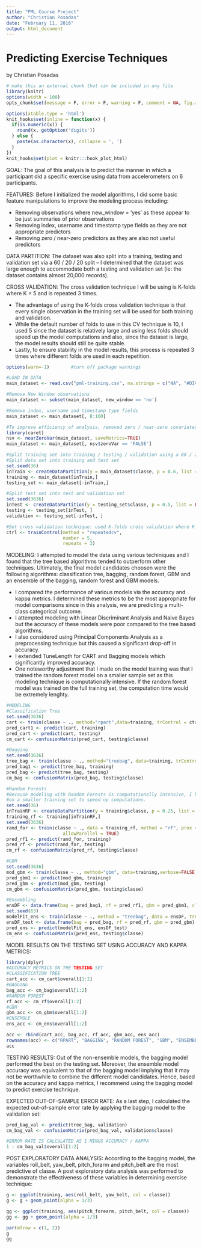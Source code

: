 ```yaml
---
title: "PML Course Project"
author: "Christian Posadas"
date: "February 11, 2016"
output: html_document
---
```

Predicting Exercise Techniques
========================================================
by Christian Posadas

```r
# make this an external chunk that can be included in any file
library(knitr)
options(width = 100)
opts_chunk$set(message = F, error = F, warning = F, comment = NA, fig.align = 'center', dpi = 100, tidy = F, cache=TRUE, cache.path = '.cache/', fig.path = 'fig/')

options(xtable.type = 'html')
knit_hooks$set(inline = function(x) {
  if(is.numeric(x)) {
    round(x, getOption('digits'))
  } else {
    paste(as.character(x), collapse = ', ')
  }
})
knit_hooks$set(plot = knitr:::hook_plot_html)
```
GOAL: The goal of this analysis is to predict the manner in which a participant did a specific exercise using data from accelerometers on 6 participants.

FEATURES: Before I initialized the model algorithms, I did some basic feature manipulations to improve the modeling process including:

* Removing observations where new_window = 'yes' as these appear to be just summaries of prior observations
* Removing index, username and timestamp type fields as they are not appropriate predictors
* Removing zero / near-zero predictors as they are also not useful predictors

DATA PARTITION: The dataset was also split into a training, testing and validation set via a 60 / 20 / 20 split -- I determined that the dataset was large enough to accommodate both a testing and validation set (ie: the dataset contains almost 20,000 records).

CROSS VALIDATION: The cross validation technique I will be using is K-folds where K = 5 and is repeated 3 times. 

* The advantage of using the K-folds cross validation technique is that every single observation in the training set will be used for both training and validation. 
* While the default number of folds to use in this CV technique is 10, I used 5 since the dataset is relatively large and using less folds should speed up the model computations and also, since the dataset is large, the model results should still be quite stable. 
* Lastly, to ensure stability in the model results, this process is repeated 3 times where different folds are used in each repetition.

```r
options(warn=-1)        #turn off package warnings

#LOAD IN DATA
main_dataset <- read.csv("pml-training.csv", na.strings = c("NA", "#DIV/0!"))

#Remove New Window observations
main_dataset <- subset(main_dataset, new_window == 'no')

#Remove index, username and timestamp type fields
main_dataset <- main_dataset[, 8:160]

#To improve efficiency of analysis, removed zero / near-zero covariates
library(caret)
nsv <- nearZeroVar(main_dataset, saveMetrics=TRUE)
main_dataset <- main_dataset[, nsv$zeroVar == 'FALSE']

#Split training set into training / testing / validation using a 60 / 20 / 20 split
#Split data set into training and test set
set.seed(36)
inTrain <- createDataPartition(y = main_dataset$classe, p = 0.6, list = FALSE)
training <- main_dataset[inTrain,]
testing_set <- main_dataset[-inTrain,]

#Split test set into test and validation set
set.seed(3636)
inTest <- createDataPartition(y = testing_set$classe, p = 0.5, list = FALSE)
testing <- testing_set[inTest, ]
validation <- testing_set[-inTest, ]

#Set cross validation technique: used K-folds cross validation where K = 5 and repeated 3 times
ctrl <- trainControl(method = "repeatedcv",
                     number = 5,
                     repeats = 3)
```

MODELING: I attempted to model the data using various techiniques and I found that the tree based algorithms tended to outperform other techniques. Ultimately, the final model candidates choosen were the following algorithms: classification tree, bagging, random forest, GBM and an ensemble of the bagging, random forest and GBM models.

* I compared the performance of various models via the accuracy and kappa metrics. I determined these metrics to be the most appropriate for model comparisons since in this analysis, we are predicting a multi-class categorical outcome.
* I attempted modeling with Linear Discriminant Analysis and Naive Bayes but the accuracy of these models were poor compared to the tree based algorithms.
* I also considered using Principal Components Analysis as a preprocessing technique but this caused a significant drop-off in accuracy.
* I extended TuneLength for CART and Bagging models which significantly improved accuracy.
* One noteworthy adjustment that I made on the model training was that I trained the random forest model on a smaller sample set as this modeling technique is computationally intensive. If the random forest model was trained on the full training set, the computation time would be extremely lenghty.

```r
#MODELING
#Classification Tree
set.seed(3636)
cart <- train(classe ~ ., method="rpart",data=training, trControl = ctrl, tuneLength=30)
pred_cart1 <- predict(cart, training)
pred_cart <- predict(cart, testing)
cm_cart <- confusionMatrix(pred_cart, testing$classe)

#Bagging
set.seed(3636)
tree_bag <- train(classe ~ ., method="treebag", data=training, trControl = ctrl, tuneLength=30)
pred_bag1 <- predict(tree_bag, training)
pred_bag <- predict(tree_bag, testing)
cm_bag <- confusionMatrix(pred_bag, testing$classe)

#Random Forests
#Because modeling with Random Forests is computationally intensive, I built the random forest algorithm
#on a smaller training set to speed up computations.
set.seed(36)
inTrainRF <- createDataPartition(y = training$classe, p = 0.25, list = FALSE)
training_rf <- training[inTrainRF,]
set.seed(3636)
rand_for <- train(classe ~ ., data = training_rf, method = "rf", prox = TRUE, trControl = ctrl,
                     allowParellel = TRUE)
pred_rf1 <- predict(rand_for, training)
pred_rf <- predict(rand_for, testing)
cm_rf <- confusionMatrix(pred_rf, testing$classe)

#GBM
set.seed(3636)
mod_gbm <- train(classe ~ ., method="gbm", data=training,verbose=FALSE, trControl = ctrl)
pred_gbm1 <- predict(mod_gbm, training)
pred_gbm <- predict(mod_gbm, testing)
cm_gbm <- confusionMatrix(pred_gbm, testing$classe)

#Ensembling
ensDF <- data.frame(bag = pred_bag1, rf = pred_rf1, gbm = pred_gbm1, classe = training$classe)
set.seed(63)
modelFit_ens <- train(classe ~ ., method = "treebag", data = ensDF, trControl = ctrl, tuneLength = 30)
ensDF_test <- data.frame(bag = pred_bag, rf = pred_rf, gbm = pred_gbm)
pred_ens <- predict(modelFit_ens, ensDF_test)
cm_ens <- confusionMatrix(pred_ens, testing$classe)

```

MODEL RESULTS ON THE TESTING SET USING ACCURACY AND KAPPA METRICS:
```r
library(dplyr)
#ACCURACY METRICS ON THE TESTING SET
#CLASSIFICATION TREE
cart_acc <- cm_cart$overall[1:2]
#BAGGING
bag_acc <- cm_bag$overall[1:2]
#RANDOM FOREST
rf_acc <- cm_rf$overall[1:2]
#GBM
gbm_acc <- cm_gbm$overall[1:2]
#ENSEMBLE
ens_acc <- cm_ens$overall[1:2]

acc <- rbind(cart_acc, bag_acc, rf_acc, gbm_acc, ens_acc)
rownames(acc) <- c("RPART", "BAGGING", "RANDOM FOREST", "GBM", "ENSEMBLE")
acc

```

TESTING RESULTS: Out of the non-ensemble models, the bagging model performed the best on the testing set. Moreover, the ensemble model accuracy was equivalent to that of the bagging model implying that it may not be worthwhile to combine the different model candidates. Hence, based on the accuracy and kappa metrics, I recommend using the bagging model to predict exercise technique.

EXPECTED OUT-OF-SAMPLE ERROR RATE: As a last step, I calculated the expected out-of-sample error rate by applying the bagging model to the validation set:

```r
pred_bag_val <- predict(tree_bag, validation)
cm_bag_val <- confusionMatrix(pred_bag_val, validation$classe)
```

```r
#ERROR RATE IS CALCULATED AS 1 MINUS ACCURACY / KAPPA
1 - cm_bag_val$overall[1:2]
```

POST EXPLORATORY DATA ANALYSIS: According to the bagging model, the variables roll_belt, yaw_belt, pitch_forarm and pitch_belt are the most predictive of classe. A post exploratory data analysis was performed to demonstrate the effectiveness of these variables in determining exercise technique:


```r
g <- ggplot(training, aes(roll_belt, yaw_belt, col = classe))
g <- g + geom_point(alpha = 1/3)

gg <- ggplot(training, aes(pitch_forearm, pitch_belt, col = classe))
gg <- gg + geom_point(alpha = 1/3)

par(mfrow = c(1, 2))
g
gg
```